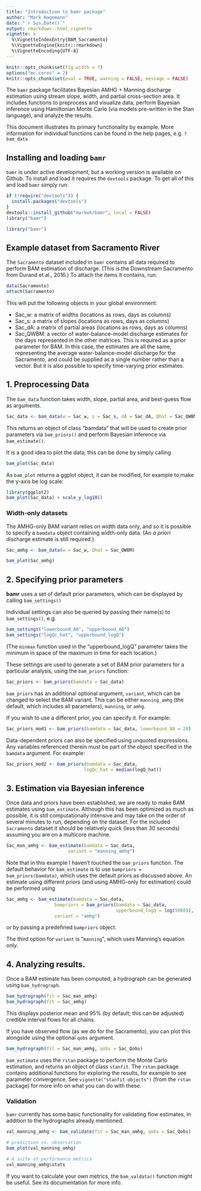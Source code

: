 ```yaml
---
title: "Introduction to bamr package"
author: "Mark Hagemann"
date: "`r Sys.Date()`"
output: rmarkdown::html_vignette
vignette: >
  %\VignetteIndexEntry{BAM_Sacramento}
  %\VignetteEngine{knitr::rmarkdown}
  %\VignetteEncoding{UTF-8}
---
```


```r
knitr::opts_chunk$set(fig.width = 7)
options("mc.cores" = 2)
knitr::opts_chunk$set(eval = TRUE, warning = FALSE, message = FALSE)
```


The `bamr` package facilitates Bayesian AMHG + Manning discharge estimation using stream slope, width, and partial cross-section area. It includes functions to preprocess and visualize data, perform Bayesian inference using Hamiltonian Monte Carlo (via models pre-written in the Stan language), and analyze the results. 

This document illustrates its primary functionality by example. More information for individual functions can be found in the help pages, e.g. `?bam_data`

## Installing and loading `bamr`

`bamr` is under active development, but a working version is available on Github. To install and load it requires the `devtools` package. To get all of this and load `bamr` simply run:

```r
if (!require("devtools")) {
  install.packages("devtools")
}
devtools::install_github("markwh/bamr", local = FALSE)
library("bamr")
```

```r
library("bamr")
```


## Example dataset from Sacramento River

The `Sacramento` dataset included in `bamr` contains all data required to perform BAM estimation of discharge. (This is the Downstream Sacramento from Durand et al., 2016.) To attach the items it contains, run:

```r
data(Sacramento)
attach(Sacramento)
```

This will put the following objects in your global environment:

- Sac_w: a matrix of widths (locations as rows, days as columns)
- Sac_s: a matrix of slopes (locations as rows, days as columns)
- Sac_dA: a matrix of partial areas (locations as rows, days as columns)
- Sac_QWBM: a vector of water-balance-model discharge estimates for the days represented in the other matrices. This is required as a prior parameter for BAM. In this case, the estimates are all the same, representing the average water-balance-model discharge for the Sacramento, and could be supplied as a single number rather than a vector. But it is also possible to specify time-varying prior estimates.


## 1. Preprocessing Data

The `bam_data` function takes width, slope, partial area, and best-guess flow as arguments.

```r
Sac_data <- bam_data(w = Sac_w, s = Sac_s, dA = Sac_dA, Qhat = Sac_QWBM)
```

This returns an object of class "bamdata" that will be used to create prior parameters via `bam_priors()` and perform Bayesian inference via `bam_estimate()`.

It is a good idea to plot the data; this can be done by simply calling

```r
bam_plot(Sac_data)
```

As `bam_plot` returns a ggplot object, it can be modified, for example to make the y-axis be log scale:

```r
library(ggplot2)
bam_plot(Sac_data) + scale_y_log10()
```


### Width-only datasets

The AMHG-only BAM variant relies on width data only, and so it is possible to specify a `bamdata` object containing width-only data. (An *a priori* discharge estimate is still required.)

```r
Sac_amhg <- bam_data(w = Sac_w, Qhat = Sac_QWBM)

bam_plot(Sac_amhg)
```


## 2. Specifying prior parameters

**bamr** uses a set of default prior parameters, which can be displayed by calling `bam_settings()`

Individual settings can also be queried by passing their name(s) to `bam_settings()`, e.g.

```r
bam_settings("lowerbound_A0", "upperbound_A0")
bam_settings("logQc_hat", "upperbound_logQ")
```

(The `minmax` function used in the "upperbound_logQ" parameter takes the minimum in space of the maximum in time for each location.)

These settings are used to generate a set of BAM prior parameters for a particular analysis, using the `bam_priors` function:

```r
Sac_priors <- bam_priors(bamdata = Sac_data)
```

`bam_priors` has an additional optional argument, `variant`, which can be changed to select the BAM variant. This can be either `manning_amhg` (the default, which includes all parameters), `manning`, or `amhg`. 

If you wish to use a different prior, you can specify it. For example:

```r
Sac_priors_mod1 <- bam_priors(bamdata = Sac_data, lowerbound_A0 = 20)
```

Data-dependent priors can also be specified using unquoted expressions. Any variables referenced therein must be part of the object specified in the `bamdata` argument. For example:

```r
Sac_priors_mod2 <- bam_priors(bamdata = Sac_data, 
                             logQc_hat = median(logQ_hat))
```



## 3. Estimation via Bayesian inference

Once data and priors have been established, we are ready to make BAM estimates using `bam_estimate`. Although this has been optimized as much as possible, it is still computationally intensive and may take on the order of several minutes to run, depending on the dataset. For the included `Sacramento` dataset it should be relatively quick (less than 30 seconds) assuming you are on a multicore machine.

```r
Sac_man_amhg <- bam_estimate(bamdata = Sac_data,
                       variant = "manning_amhg")
```

Note that in this example I haven't touched the `bam_priors` function. The default behavior for `bam_estimate` is to use `bampriors = bam_priors(bamdata)`, which uses the default priors as discussed above. An estimate using different priors (and using AMHG-only for estimation) could be performed using 

```r
Sac_amhg <- bam_estimate(bamdata = Sac_data,
                  bampriors = bam_priors(bamdata = Sac_data,
                                         upperbound_logQ = log(5000)),
                  variant = "amhg")
```

or by passing a predefined `bampriors` object.

The third option for `variant` is "`manning`", which uses Manning's equation only. 

## 4. Analyzing results. 

Once a BAM estimate has been computed, a hydrograph can be generated using `bam_hydrograph`. 

```r
bam_hydrograph(fit = Sac_man_amhg)
bam_hydrograph(fit = Sac_amhg)
```

This displays posterior mean and 95% (by default; this can be adjusted) credible interval flows for all chains. 

If you have observed flow (as we do for the Sacramento), you can plot this alongside using the optional `qobs` argument.

```r
bam_hydrograph(fit = Sac_man_amhg, qobs = Sac_Qobs)
```

`bam_estimate` uses the `rstan` package to perform the Monte Carlo estimation, and returns an object of class `stanfit`. The `rstan` package contains additional functions for exploring the results, for example to see parameter convergence. See `vignette("stanfit-objects")` (from the `rstan` package) for more info on what you can do with these.

### Validation

`bamr` currently has some basic functionality for validating flow estimates, in addition to the hydrographs already mentioned. 

```r
val_manning_amhg <- bam_validate(fit = Sac_man_amhg, qobs = Sac_Qobs)

# prediction vs. observation
bam_plot(val_manning_amhg)

# A suite of performance metrics
val_manning_amhg$stats
```

If you want to calculate your own metrics, the `bam_valdata()` function might be useful. See its documentation for more info.

